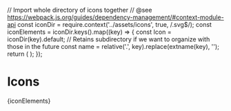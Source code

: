 // Import whole directory of icons together
// @see https://webpack.js.org/guides/dependency-management/#context-module-api
const iconDir = require.context('../assets/icons', true, /\.svg$/);
const iconElements = iconDir.keys().map((key) => {
  const Icon = iconDir(key).default;
  // Retains subdirectory if we want to organize with those in the future
  const name = relative('.', key).replace(extname(key), '');
  return (
    <IconItem name={name}>
      <Icon class="o-icon" />
    </IconItem>
  );
});

<Meta title="Assets/Icons" />

# Icons

<IconGallery>{iconElements}</IconGallery>
